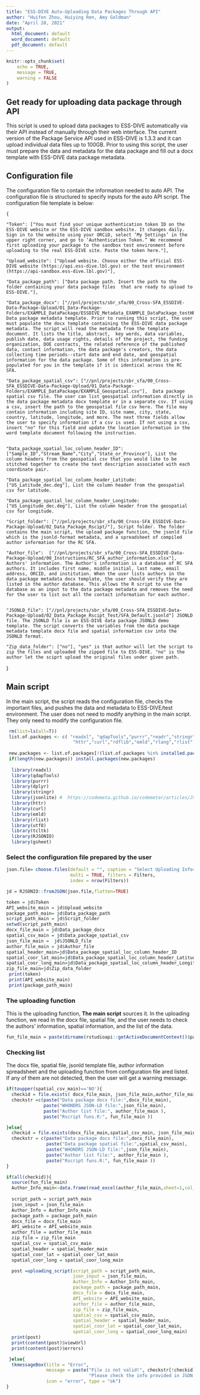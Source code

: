 ```yaml
---
title: "ESS-DIVE Auto-Uploading Data Packages Through API"
author: "Huifen Zhou, Huiying Ren, Amy Goldman"
date: "April 28, 2021"
output:
  html_document: default
  word_document: default
  pdf_document: default
---
```


```r
knitr::opts_chunk$set(
	echo = TRUE,
	message = TRUE,
	warning = FALSE
)
```

## Get ready for uploading data package through API

This script is used to upload data packages to ESS-DIVE automatically via their API instead of manually through their web interface. The current version of the Package Service API used in ESS-DIVE is 1.3.3 and it can upload individual data files up to 100GB. Prior to using this script, the user must prepare the data and metadata for the data package and fill out a docx template with ESS-DIVE data package metadata.

## Configuration file 

The configuration file to contain the information needed to auto API. 
The configuration file is structured to specify inputs for the  auto API script. The configuration file template is below:
    
    {
    
    "Token": ["You must find your unique authentication token ID on the ESS-DIVE website or the ESS-DIVE sandbox website. It changes daily. Sign in to the website using your ORCiD, select ‘My Settings’ in the upper right corner, and go to ‘Authentication Token.” We recommend first uploading your package to the sandbox test environment before uploading to the real ESS-DIVE site. Paste the token here."], 
  
    "Upload_website": ["Upload website. Choose either the official ESS-DIVE website (https://api.ess-dive.lbl.gov) or the test environment (https://api-sandbox.ess-dive.lbl.gov)"], 

    "Data_package_path": ["Data package path. Insert the path to the folder containing your data package files  that are ready to upload to ESS-DIVE."],
  
    "Data_package_docx": ["//pnl/projects/sbr_sfa/00_Cross-SFA_ESSDIVE-Data-Package-Upload/01_Data-Package-Folders/EXAMPLE_DataPackage/ESSDIVE_Metadata_EXAMPLE_DataPackage_testHR.docx"], Data package metadata template. Prior to running this script, the user must populate the docx template containing the ESS-DIVE data package metadata. The script will read the metadata from the template document. It lists the title, abstract,  key words, data variables, publish date, data usage rights, details of the project, the funding organization, DOE contracts, the related reference of the published data, contact information, the data package's creators, the data collecting time periods--start date and end date, and geospatial information for the data package. Some of this information is pre-populated for you in the template if it is identical across the RC SFA. 
    
    "Data_package_spatial_csv": ["//pnl/projects/sbr_sfa/00_Cross-SFA_ESSDIVE-Data-Package-Upload/01_Data-Package-Folders/EXAMPLE_DataPackage/EXAMPLE_Geospatial.csv"],  Data package spatial csv file. The user can list geospatial information directly in the data package metadata docx template or in a separate csv. If using a csv, insert the path to the geospatial file csv here. The file may contain information including site ID, site name, city, state, country, latitude, longitude, and more. The next three fields allow the user to specify information if a csv is used. If not using a csv, insert "no" for this field and update the location information in the word template document following the instruction.  


    "Data_package_spatial_loc_column_header_ID":["Sample_ID","Stream_Name","City","State_or_Province"], List the column headers from the geospatial csv that you would like to be stitched together to create the text description associated with each coordinate pair.  

    "Data_package_spatial_loc_column_header_Latitude: ["US_Latitude_dec.deg"], List the column header from the geospatial csv for latitude.

    "Data_package_spatial_loc_column_header_Longitude:  ["US_Longitude_dec.deg"], List the column header from the geospatial csv for longitude.

    "Script_folder": ["//pnl/projects/sbr_sfa/00_Cross-SFA_ESSDIVE-Data-Package-Upload/02_Data_Package_Rscipt/"], Script folder. The folder contains the main script, the upload package function, the jsonld file which is the jsonld-format metadata, and a spreadsheet of compiled author information for the RC SFA. 

    "Author_file":  ["//pnl/projects/sbr_sfa/00_Cross-SFA_ESSDIVE-Data-Package-Upload/00_Instructions/RC_SFA_author_information.xlsx"],  Authors' information. The Author's information is a database of RC SFA authors. It includes first name, middle initial, last name, email address, ORCID, and institution. When the user lists authors in the data package metadata docx template, the user should verify they are listed in the author database. This allows the R script to use the database as an input to the data package metadata and removes the need for the user to list out all the contact information for each author. 


    "JSONLD_file": ["//pnl/projects/sbr_sfa/00_Cross-SFA_ESSDIVE-Data-Package-Upload/02_Data_Package_Rscipt_Test/SFA_Default.jsonld"] JSONLD file. The JSONLD file is an ESS-DIVE data package JSONLD demo template. The script converts the variables from the data package metadata template docx file and spatial information csv into the JSONLD format.
    
    "Zip_data_folder": ["no"], "yes" is that author will let the script to zip the files and uploaded the zipped file to ESS-DIVE. "no" is the author let the sciprt upload the original files under given path.
}


## Main script

In the main script, the script reads the configuration file, checks the important files, and pushes the data and metadata to ESS-DIVE/test environment. The user does not need to modify anything in the main script. They only need to modify the configuration file.


```r
 rm(list=ls(all=T))
 list.of.packages <- c( "readxl", "qdapTools","purrr","readr","stringr","jsonlite",
                         "httr","curl","rdflib","emld","rlang","rlist","tcltk","rjson","RJSONIO")
   
 new.packages <- list.of.packages[!(list.of.packages %in% installed.packages()[,"Package"])]
 if(length(new.packages)) install.packages(new.packages)
  
  library(readxl)
  library(qdapTools)
  library(purrr)
  library(dplyr)
  library(stringr)
  library(jsonlite) #  https://codemeta.github.io/codemetar/articles/JSON-LD-framing.html
  library(httr)
  library(curl) 
  library(emld)
  library(rlist)
  library(utf8)
  library(tcltk)
  library(RJSONIO)
  library(gsheet)

```

### Select the configuration file prepared by the user


```r
json.file= choose.files(default = "", caption = "Select Uploading Information File",
                        multi = TRUE, filters = Filters,
                        index = nrow(Filters))

jd = RJSONIO::fromJSON(json.file,flatten=TRUE)

token = jd$Token	
API_website_main = jd$Upload_website
package_path_main= jd$Data_package_path
script_path_main = jd$Script_folder
setwd(script_path_main)
docx_file_main = jd$Data_package_docx
spatial_csv_main = jd$Data_package_spatial_csv
json_file_main =  jd$JSONLD_file
author_file_main = jd$Author_file
spatial_header_main=jd$Data_package_spatial_loc_column_header_ID
spatial_coor_lat_main=jd$Data_package_spatial_loc_column_header_Latitude
spatial_coor_long_main=jd$Data_package_spatial_loc_column_header_Longitude
zip_file_main=jd$Zip_data_folder
 print(token)
 print(API_website_main)
 print(package_path_main)

```



### The uploading function

This is the uploading function, **The main script** sources it. In the uploading function, we read in the docx file, spatial file, and the user needs to check the authors' information, spatial information, and the list of the data. 

```r
fun_file_main = paste(dirname(rstudioapi::getActiveDocumentContext()$path),'/funs.R',sep='')
```

### Checking list
The docx file, spatial file, jsonld template file, author information spreadsheet and the uploading function from configuration file ared listed. If any of them are not detected, then the user will get a warning message. 

```r
if(toupper(spatial_csv_main)=='NO'){
  checkid = file.exists( docx_file_main, json_file_main,author_file_main,fun_file_main);
  checkstr =c(paste("Data package docx file:",docx_file_main),
              paste("WHONDRS JSON-LD file:",json_file_main),
              paste("Author list file:", author_file_main ),
              paste("Rscript funs.R:", fun_file_main ))

}else{
  checkid = file.exists(docx_file_main,spatial_csv_main, json_file_main,author_file_main,fun_file_main);
  checkstr = c(paste("Data package docx file:",docx_file_main),
               paste("Data package spatial file:",spatial_csv_main),
               paste("WHONDRS JSON-LD file:",json_file_main),
               paste("Author list file:", author_file_main ),
               paste("Rscript funs.R:", fun_file_main ))
}

if(all(checkid)){
  source(fun_file_main)
  Author_Info_main<-data.frame(read_excel(author_file_main,sheet=1,col_names = T))
  
  script_path = script_path_main
  json_input = json_file_main
  Author_Info = Author_Info_main
  package_path = package_path_main
  docx_file = docx_file_main
  API_website = API_website_main
  author_file = author_file_main
  zip_file = zip_file_main
  spatial_csv = spatial_csv_main
  spatial_header = spatial_header_main
  spatial_coor_lat = spatial_coor_lat_main
  spatial_coor_long = spatial_coor_long_main

  post =uploading_script(script_path = script_path_main,
                         json_input = json_file_main,
                         Author_Info = Author_Info_main,
                         package_path = package_path_main,
                         docx_file = docx_file_main,
                         API_website = API_website_main,
                         author_file = author_file_main,
                         zip_file = zip_file_main,
                         spatial_csv = spatial_csv_main,
                         spatial_header = spatial_header_main,
                         spatial_coor_lat = spatial_coor_lat_main,
                         spatial_coor_long = spatial_coor_long_main)
  print(post)
  print(content(post)$viewUrl)
  print(content(post)$errors)

 }else{
  tkmessageBox(title = "Error",
               message = paste("File is not valid!", checkstr[!checkid],
                               "Please check the info provided in JSON file", json.file, sep='\n'), 
               icon = "error", type = "ok")
}

```


